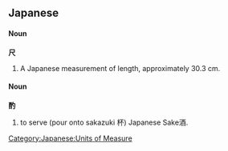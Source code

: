 ==Japanese==

====Noun====
'''尺'''

# A Japanese measurement of length, approximately 30.3 cm.

[[Category:Japanese:Units of Measure]]

====Noun====
'''酌'''

# to serve (pour onto sakazuki 杯) Japanese Sake酒.